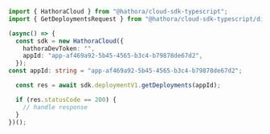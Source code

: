 ```typescript GetDeployments.ts
import { HathoraCloud } from "@hathora/cloud-sdk-typescript";
import { GetDeploymentsRequest } from "@hathora/cloud-sdk-typescript/dist/sdk/models/operations";

(async() => {
  const sdk = new HathoraCloud({
    hathoraDevToken: "",
    appId: "app-af469a92-5b45-4565-b3c4-b79878de67d2",
  });
const appId: string = "app-af469a92-5b45-4565-b3c4-b79878de67d2";

  const res = await sdk.deploymentV1.getDeployments(appId);

  if (res.statusCode == 200) {
    // handle response
  }
})();
```
